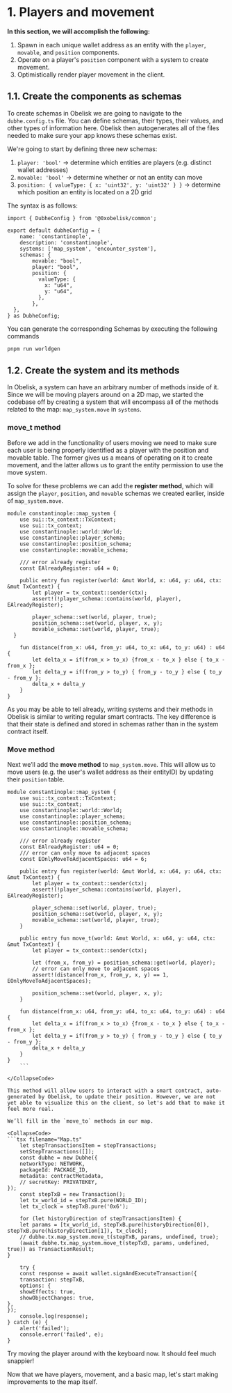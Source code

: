 
# 1. Players and movement

**In this section, we will accomplish the following:**

1. Spawn in each unique wallet address as an entity with the `player`, `movable`, and `position` components.
2. Operate on a player's `position` component with a system to create movement.
3. Optimistically render player movement in the client.

## 1.1. Create the components as schemas

To create schemas in Obelisk we are going to navigate to the `dubhe.config.ts` file. You can define schemas, their types, their values, and other types of information here. Obelisk then autogenerates all of the files needed to make sure your app knows these schemas exist.

We're going to start by defining three new schemas:

1. `player: 'bool'` → determine which entities are players (e.g. distinct wallet addresses)
2. `movable: 'bool'` → determine whether or not an entity can move
3. `position: { valueType: { x: 'uint32', y: 'uint32' } }` → determine which position an entity is located on a 2D grid

The syntax is as follows:

<CollapseCode>

```tsx filename="dubhe.config.ts" {8-16} copy showLineNumbers
import { DubheConfig } from '@0xobelisk/common';

export default dubheConfig = {
    name: 'constantinople',
    description: 'constantinople',
    systems: ['map_system', 'encounter_system'],
    schemas: {
        movable: "bool",
        player: "bool",
        position: {
          valueType: {
            x: "u64",
            y: "u64",
          },
        },
  },
} as DubheConfig;
```

</CollapseCode>

You can generate the corresponding Schemas by executing the following commands

```bash copy
pnpm run worldgen
```

## 1.2. Create the system and its methods

In Obelisk, a system can have an arbitrary number of methods inside of it. Since we will be moving players around on a 2D map, we started the codebase off by creating a system that will encompass all of the methods related to the map: `map_system.move` in `systems`.

### move_t method

Before we add in the functionality of users moving we need to make sure each user is being properly identified as a player with the position and movable table. The former gives us a means of operating on it to create movement, and the latter allows us to grant the entity permission to use the move system.

To solve for these problems we can add the **register method**, which will assign the `player`, `position`, and `movable` schemas we created earlier, inside of `map_system.move`.

<CollapseCode>

```move filename="map_system.move" {2-8,12-19} copy showLineNumbers
module constantinople::map_system {
    use sui::tx_context::TxContext;
    use sui::tx_context;
    use constantinople::world::World;
    use constantinople::player_schema;
    use constantinople::position_schema;
    use constantinople::movable_schema;

    /// error already register
    const EAlreadyRegister: u64 = 0;

    public entry fun register(world: &mut World, x: u64, y: u64, ctx: &mut TxContext) {
        let player = tx_context::sender(ctx);
        assert!(!player_schema::contains(world, player), EAlreadyRegister);

        player_schema::set(world, player, true);
        position_schema::set(world, player, x, y);
        movable_schema::set(world, player, true);
  }

    fun distance(from_x: u64, from_y: u64, to_x: u64, to_y: u64) : u64 {
        let delta_x = if(from_x > to_x) {from_x - to_x } else { to_x - from_x };
        let delta_y = if(from_y > to_y) { from_y - to_y } else { to_y - from_y };
        delta_x + delta_y
    }
}
```

</CollapseCode>

As you may be able to tell already, writing systems and their methods in Obelisk is similar to writing regular smart contracts. The key difference is that their state is defined and stored in schemas rather than in the system contract itself.

### Move method

Next we’ll add the **move method** to `map_system.move`. This will allow us to move users (e.g. the user's wallet address as their entityID) by updating their `position` table.

<CollapseCode>

````move filename="map_system.move" {23-31} copy showLineNumbers
module constantinople::map_system {
    use sui::tx_context::TxContext;
    use sui::tx_context;
    use constantinople::world::World;
    use constantinople::player_schema;
    use constantinople::position_schema;
    use constantinople::movable_schema;

    /// error already register
    const EAlreadyRegister: u64 = 0;
    /// error can only move to adjacent spaces
    const EOnlyMoveToAdjacentSpaces: u64 = 6;

    public entry fun register(world: &mut World, x: u64, y: u64, ctx: &mut TxContext) {
        let player = tx_context::sender(ctx);
        assert!(!player_schema::contains(world, player), EAlreadyRegister);

        player_schema::set(world, player, true);
        position_schema::set(world, player, x, y);
        movable_schema::set(world, player, true);
    }

    public entry fun move_t(world: &mut World, x: u64, y: u64, ctx: &mut TxContext) {
        let player = tx_context::sender(ctx);

        let (from_x, from_y) = position_schema::get(world, player);
        // error can only move to adjacent spaces
        assert!(distance(from_x, from_y, x, y) == 1, EOnlyMoveToAdjacentSpaces);

        position_schema::set(world, player, x, y);
    }

    fun distance(from_x: u64, from_y: u64, to_x: u64, to_y: u64) : u64 {
        let delta_x = if(from_x > to_x) {from_x - to_x } else { to_x - from_x };
        let delta_y = if(from_y > to_y) { from_y - to_y } else { to_y - from_y };
        delta_x + delta_y
    }
}
    ```

</CollapseCode>

This method will allow users to interact with a smart contract, auto-generated by Obelisk, to update their position. However, we are not yet able to visualize this on the client, so let's add that to make it feel more real.

We’ll fill in the `move_to` methods in our map.

<CollapseCode>
```tsx filename="Map.ts"
    let stepTransactionsItem = stepTransactions;
    setStepTransactions([]);
    const dubhe = new Dubhe({
    networkType: NETWORK,
    packageId: PACKAGE_ID,
    metadata: contractMetadata,
    // secretKey: PRIVATEKEY,
});
    const stepTxB = new Transaction();
    let tx_world_id = stepTxB.pure(WORLD_ID);
    let tx_clock = stepTxB.pure('0x6');

    for (let historyDirection of stepTransactionsItem) {
    let params = [tx_world_id, stepTxB.pure(historyDirection[0]), stepTxB.pure(historyDirection[1]), tx_clock];
    // dubhe.tx.map_system.move_t(stepTxB, params, undefined, true);
    (await dubhe.tx.map_system.move_t(stepTxB, params, undefined, true)) as TransactionResult;
}

    try {
    const response = await wallet.signAndExecuteTransaction({
    transaction: stepTxB,
    options: {
    showEffects: true,
    showObjectChanges: true,
},
});
    console.log(response);
} catch (e) {
    alert('failed');
    console.error('failed', e);
}
````

</CollapseCode>

Try moving the player around with the keyboard now. It should feel much snappier!

Now that we have players, movement, and a basic map, let's start making improvements to the map itself.
